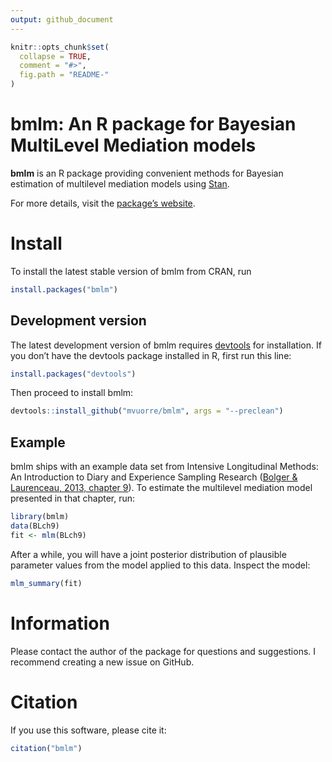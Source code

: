 ```yaml
---
output: github_document
---
```


<!-- README.md is generated from README.Rmd. Please edit that file -->

```r
knitr::opts_chunk$set(
  collapse = TRUE,
  comment = "#>",
  fig.path = "README-"
)
```

# bmlm: An R package for Bayesian MultiLevel Mediation models

**bmlm** is an R package providing convenient methods for Bayesian estimation of multilevel mediation models using [Stan](http://mc-stan.org/).

For more details, visit the [package's website](https://mvuorre.github.io/bmlm/).

# Install

To install the latest stable version of bmlm from CRAN, run 

```r
install.packages("bmlm")
```

## Development version

The latest development version of bmlm requires [devtools](https://cran.r-project.org/package=devtools) for installation. If you don't have the devtools package installed in R, first run this line:

```r
install.packages("devtools")
```

Then proceed to install bmlm:

```r
devtools::install_github("mvuorre/bmlm", args = "--preclean")
```

## Example

bmlm ships with an example data set from Intensive Longitudinal Methods: An Introduction to Diary and Experience Sampling Research ([Bolger & Laurenceau, 2013, chapter 9](http://www.intensivelongitudinal.com/)). To estimate the multilevel mediation model presented in that chapter, run:

```r
library(bmlm)
data(BLch9)
fit <- mlm(BLch9)
```

After a while, you will have a joint posterior distribution of plausible parameter values from the model applied to this data. Inspect the model:

```r
mlm_summary(fit)
```

# Information

Please contact the author of the package for questions and suggestions. I recommend creating a new issue on GitHub.

# Citation

If you use this software, please cite it:

```r
citation("bmlm")
```

